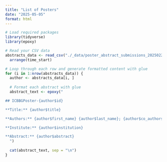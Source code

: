 ```yaml
---
title: "List of Posters"
date: "2025-05-05"
format: html
---
```


```r
# Load required packages
library(tidyverse)
library(epoxy)

# Read your CSV data
abstracts_data <- read_csv("./_data/poster_abstract_submissions_20250221.csv") %>%
  arrange(time_start)
```

```r
# Loop through each row and generate formatted content with glue
for (i in 1:nrow(abstracts_data)) {
  author <- abstracts_data[i, ]
  
  # Format each abstract with glue
  abstract_text <- epoxy("

## ICBBGPoster-{author$id}

**Title:** {author$title}

**Authors:** {author$first_name} {author$last_name}; {author$co_authors}

**Institute:** {author$institution}

**Abstract:** {author$abstract}
  ")
  
  cat(abstract_text, sep = "\n")
}
```
